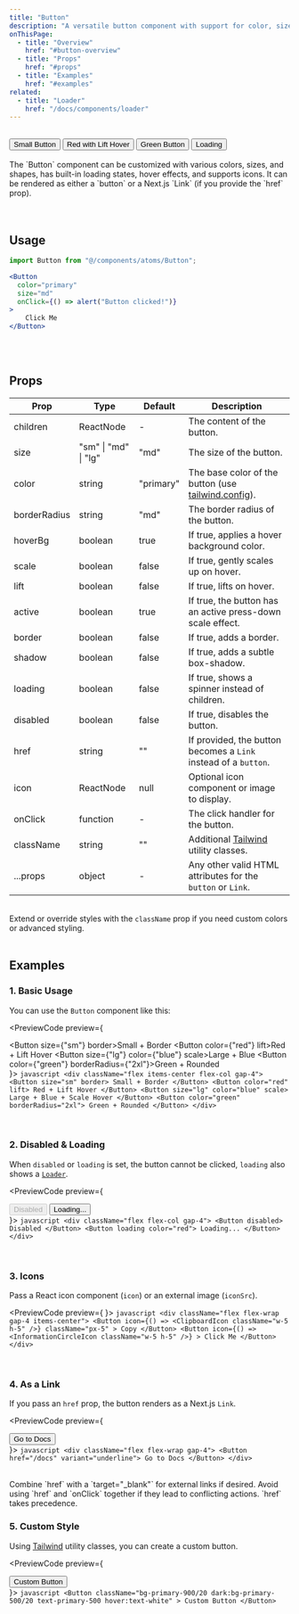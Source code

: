```yaml
---
title: "Button"
description: "A versatile button component with support for color, size, shape, etc."
onThisPage:
  - title: "Overview"
    href: "#button-overview"
  - title: "Props"
    href: "#props"
  - title: "Examples"
    href: "#examples"
related:
  - title: "Loader"
    href: "/docs/components/loader"
---
```


<div id="button-overview" />

<br/>

<div className="flex items-center justify-center">
    <div className="flex items-center flex-col gap-4 mb-8 w-52">
        <Button size={"sm"}>Small Button</Button>
        <Button color={"red"} lift>Red with Lift Hover</Button>
        <Button color={"green"} scale>Green Button</Button>
        <Button loading>Loading</Button>
    </div>
</div>


<br/>

<div>
    The `Button` component can be customized with various colors, sizes, and shapes, has built-in loading states, hover effects,
    and supports icons. It can be rendered as either a `button` or a Next.js `Link` (if you provide the `href` prop).
</div>

<br/>
<br/>
<Divider />
<div id="usage" />

## Usage

```jsx
import Button from "@/components/atoms/Button";

<Button
  color="primary"
  size="md"
  onClick={() => alert("Button clicked!")}
>
    Click Me
</Button>
```

<br/>
<br/>
<Divider />
<div id="props" />

## Props

| **Prop**     | **Type**             | **Default** | **Description**                                                               |
|--------------|----------------------|-------------|-------------------------------------------------------------------------------|
| children     | ReactNode            | -           | The content of the button.                                                    |
| size         | "sm" \| "md" \| "lg" | "md"        | The size of the button.                                                       |
| color        | string               | "primary"   | The base color of the button (use [tailwind.config](/docs/tutorials/config)). |
| borderRadius | string               | "md"        | The border radius of the button.                                              |
| hoverBg      | boolean              | true        | If true, applies a hover background color.                                    |
| scale        | boolean              | false       | If true, gently scales up on hover.                                           |
| lift         | boolean              | false       | If true, lifts on hover.                                                      |
| active       | boolean              | true        | If true, the button has an active press-down scale effect.                    |
| border       | boolean              | false       | If true, adds a border.                                                       |
| shadow       | boolean              | false       | If true, adds a subtle box-shadow.                                            |
| loading      | boolean              | false       | If true, shows a spinner instead of children.                                 |
| disabled     | boolean              | false       | If true, disables the button.                                                 |
| href         | string               | ""          | If provided, the button becomes a `Link` instead of a `button`.               |
| icon         | ReactNode            | null        | Optional icon component or image to display.                                  |
| onClick      | function             | -           | The click handler for the button.                                             |
| className    | string               | ""          | Additional [Tailwind](https://tailwindcss.com) utility classes.               |
| ...props     | object               | -           | Any other valid HTML attributes for the `button` or `Link`.                   |

<br/>
<Info>
    Extend or override styles with the <code>className</code> prop if you need custom colors or advanced styling.
</Info>

<br/>
<Divider />
<br/>

<div id="examples" />

## Examples

### 1. Basic Usage
You can use the `Button` component like this:

<PreviewCode preview={
    <div className="flex items-center flex-col gap-4">
        <Button size={"sm"} border>Small + Border</Button>
        <Button color={"red"} lift>Red + Lift Hover</Button>
        <Button size={"lg"} color={"blue"} scale>Large + Blue</Button>
        <Button color={"green"} borderRadius={"2xl"}>Green + Rounded</Button>
    </div>
}>
    ```javascript
    <div className="flex items-center flex-col gap-4">
        <Button size="sm" border>
            Small + Border
        </Button>
        <Button color="red" lift>
            Red + Lift Hover
        </Button>
        <Button size="lg" color="blue" scale>
            Large + Blue + Scale Hover
        </Button>
        <Button color="green" borderRadius="2xl">
            Green + Rounded
        </Button>
    </div>
    ```
</PreviewCode>

<br />

### 2. Disabled & Loading
When `disabled` or `loading` is set, the button cannot be clicked, `loading` also shows a [`Loader`](/docs/components/loader).

<PreviewCode preview={
    <div className="flex flex-col gap-4">
        <Button disabled>Disabled</Button>
        <Button loading color="red">
            Loading...
        </Button>
    </div>
}>
    ```javascript
    <div className="flex flex-col gap-4">
        <Button disabled>
            Disabled
        </Button>
        <Button loading color="red">
            Loading...
        </Button>
    </div>
    ```
</PreviewCode>

<br />

### 3. Icons
Pass a React icon component (`icon`) or an external image (`iconSrc`).

<PreviewCode preview={
    <ButtonIconDemo />
}>
    ```javascript
    <div className="flex flex-wrap gap-4 items-center">
        <Button
            icon={() => <ClipboardIcon className="w-5 h-5" />}
            className="px-5"
        >
            Copy
        </Button>
        <Button
            icon={() => <InformationCircleIcon className="w-5 h-5" />}
        >
            Click Me
        </Button>
    </div>
    ```
</PreviewCode>

<br />

### 4. As a Link
If you pass an `href` prop, the button renders as a Next.js `Link`.

<PreviewCode preview={
    <div className="flex flex-wrap gap-4">
        <Button href="/docs" variant="underline">
            Go to Docs
        </Button>
    </div>
}>
    ```javascript
    <div className="flex flex-wrap gap-4">
        <Button href="/docs" variant="underline">
            Go to Docs
        </Button>
    </div>
    ```
</PreviewCode>

<br/>

<Tip>
    Combine `href` with a `target="_blank"` for external links if desired.
</Tip>

<Caution>
    Avoid using `href` and `onClick` together if they lead to conflicting actions. `href` takes precedence.
</Caution>

### 5. Custom Style
Using [Tailwind](https://tailwindcss.com) utility classes, you can create a custom button.

<PreviewCode preview={
    <div className="flex w-full px-2">
        <Button
            className="bg-primary-900/20 dark:bg-primary-500/20 text-primary-500 hover:text-white"
        >
            Custom Button
        </Button>
    </div>
}>
    ```javascript
    <Button
        className="bg-primary-900/20 dark:bg-primary-500/20 text-primary-500 hover:text-white"
    >
        Custom Button
    </Button>
    ```
</PreviewCode>

<br/>
<br/>
<br/>